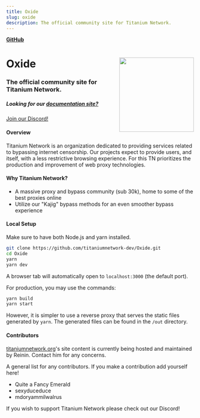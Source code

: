 ```yaml
---
title: Oxide
slug: oxide
description: The official community site for Titanium Network.
---
```


[**GitHub**](https://github.com/titaniumnetwork-dev/Oxide)

# Oxide <img align="right" width="200px" src="https://raw.githubusercontent.com/titaniumnetwork-dev/Oxide/master/public/logo.png?raw"></img>

### The official community site for Titanium Network.
##### Looking for our [documentation site?](https://github.com/titaniumnetwork-dev/Oxide-Docs)

[Join our Discord!](https://discord.gg/unblock)

#### Overview

Titanium Network is an organization dedicated to providing services related to bypassing internet censorship. Our projects expect to provide users, and itself, with a less restrictive browsing experience. For this TN prioritizes the production and improvement of web proxy technologies.

#### Why Titanium Network?

- A massive proxy and bypass community (sub 30k), home to some of the best proxies online
- Utilize our "Kajig" bypass methods for an even smoother bypass experience

#### Local Setup

Make sure to have both Node.js and yarn installed.

```bash
git clone https://github.com/titaniumnetwork-dev/Oxide.git
cd Oxide
yarn
yarn dev
```

A browser tab will automatically open to `localhost:3000` (the default port).

For production, you may use the commands:

```bash
yarn build
yarn start
```

However, it is simpler to use a reverse proxy that serves the static files generated by `yarn`. The generated files can be found in the `/out` directory.

#### Contributors

[titaniumnetwork.org](https://titaniumnetwork.org)'s site content is currently being hosted and maintained by Reinin. Contact him for any concerns.

A general list for any contributors. If you make a contribution add yourself here!

- Quite a Fancy Emerald
- sexyduceduce
- mdoryammilwalrus

If you wish to support Titanium Network please check out our Discord!